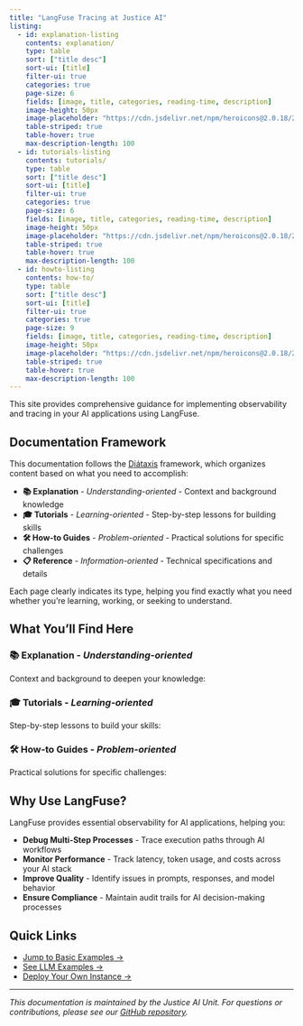 ```yaml
---
title: "LangFuse Tracing at Justice AI"
listing:
  - id: explanation-listing
    contents: explanation/
    type: table
    sort: ["title desc"]
    sort-ui: [title]
    filter-ui: true
    categories: true
    page-size: 6
    fields: [image, title, categories, reading-time, description]
    image-height: 50px
    image-placeholder: "https://cdn.jsdelivr.net/npm/heroicons@2.0.18/24/outline/light-bulb.svg"
    table-striped: true
    table-hover: true
    max-description-length: 100
  - id: tutorials-listing
    contents: tutorials/
    type: table
    sort: ["title desc"]
    sort-ui: [title]
    filter-ui: true
    categories: true
    page-size: 6
    fields: [image, title, categories, reading-time, description]
    image-height: 50px
    image-placeholder: "https://cdn.jsdelivr.net/npm/heroicons@2.0.18/24/outline/academic-cap.svg"
    table-striped: true
    table-hover: true
    max-description-length: 100
  - id: howto-listing
    contents: how-to/
    type: table
    sort: ["title desc"]
    sort-ui: [title]
    filter-ui: true
    categories: true
    page-size: 9
    fields: [image, title, categories, reading-time, description]
    image-height: 50px
    image-placeholder: "https://cdn.jsdelivr.net/npm/heroicons@2.0.18/24/outline/wrench-screwdriver.svg"
    table-striped: true
    table-hover: true
    max-description-length: 100
---
```


This site provides comprehensive guidance for implementing observability and tracing in your AI applications using LangFuse.

## Documentation Framework

This documentation follows the [Diátaxis](https://diataxis.fr/) framework, which organizes content based on what you need to accomplish:

- **📚 Explanation** - *Understanding-oriented* - Context and background knowledge
- **🎓 Tutorials** - *Learning-oriented* - Step-by-step lessons for building skills
- **🛠️ How-to Guides** - *Problem-oriented* - Practical solutions for specific challenges  
- **📋 Reference** - *Information-oriented* - Technical specifications and details

Each page clearly indicates its type, helping you find exactly what you need whether you're learning, working, or seeking to understand.

## What You'll Find Here

### 📚 **Explanation** - *Understanding-oriented*
Context and background to deepen your knowledge:

::: {#explanation-listing}
:::

### 🎓 **Tutorials** - *Learning-oriented*
Step-by-step lessons to build your skills:

::: {#tutorials-listing}
:::

### 🛠️ **How-to Guides** - *Problem-oriented*
Practical solutions for specific challenges:

::: {#howto-listing}
:::

## Why Use LangFuse?

LangFuse provides essential observability for AI applications, helping you:

- **Debug Multi-Step Processes** - Trace execution paths through AI workflows
- **Monitor Performance** - Track latency, token usage, and costs across your AI stack
- **Improve Quality** - Identify issues in prompts, responses, and model behavior
- **Ensure Compliance** - Maintain audit trails for AI decision-making processes

## Quick Links

- [Jump to Basic Examples →](tutorials/basic.qmd)
- [See LLM Examples →](how-to/llm.qmd)
- [Deploy Your Own Instance →](how-to/azure.qmd)

---

*This documentation is maintained by the Justice AI Unit. For questions or contributions, please see our [GitHub repository](https://github.com/JusticeAIUnit/langfuse-tracing-selfhost).* 